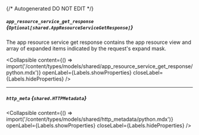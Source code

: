 {/* Autogenerated DO NOT EDIT  */}

##### `app_resource_service_get_response` *{`Optional[shared.AppResourceServiceGetResponse]`}*
The app resource service get response contains the app resource view and array of expanded items indicated by the request's expand mask.

<Collapsible content={() => import('/content/types/models/shared/app_resource_service_get_response/python.mdx')} openLabel={Labels.showProperties} closeLabel={Labels.hideProperties} />


---
##### `http_meta` *{`shared.HTTPMetadata`}*

<Collapsible content={() => import('/content/types/models/shared/http_metadata/python.mdx')} openLabel={Labels.showProperties} closeLabel={Labels.hideProperties} />



